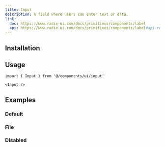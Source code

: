 ```yaml
---
title: Input
description: A field where users can enter text or data.
link:
  doc: https://www.radix-ui.com/docs/primitives/components/label
  api: https://www.radix-ui.com/docs/primitives/components/label#api-reference
---
```


<ComponentPreview name='input/input' />

## Installation

<Installation name='input' type='ui' />

## Usage

```tsx
import { Input } from '@/components/ui/input'
```

```tsx
<Input />
```

## Examples

### Default

<ComponentPreview name='input/input' />

### File

<ComponentPreview name='input/file' />

### Disabled

<ComponentPreview name='input/disabled' />
